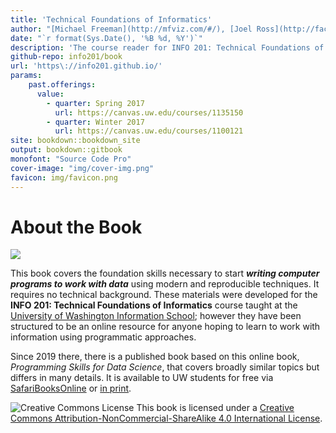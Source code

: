 ```yaml
---
title: 'Technical Foundations of Informatics'
author: "[Michael Freeman](http://mfviz.com/#/), [Joel Ross](http://faculty.washington.edu/joelross/) and [Ott Toomet](https://ischool.uw.edu/people/faculty/profile/otoomet)"
date: "`r format(Sys.Date(), '%B %d, %Y')`"
description: 'The course reader for INFO 201: Technical Foundations of Informatics.'
github-repo: info201/book
url: 'https\://info201.github.io/'
params:
    past.offerings:
      value:
        - quarter: Spring 2017
          url: https://canvas.uw.edu/courses/1135150
        - quarter: Winter 2017
          url: https://canvas.uw.edu/courses/1100121
site: bookdown::bookdown_site
output: bookdown::gitbook
monofont: "Source Code Pro"
cover-image: "img/cover-img.png"
favicon: img/favicon.png
---
```

# About the Book {-}

![](img/cover-img.png)

This book covers the foundation skills necessary to start ___writing computer programs to work with data___ using modern and reproducible techniques. It requires no technical background. These materials were developed for the **INFO 201: Technical Foundations of Informatics** course taught at the [University of Washington Information School](https://ischool.uw.edu/); however they have been structured to be an online resource for anyone hoping to learn to work with information using programmatic approaches.

Since 2019 there, there is a published book based on this online book,
_Programming Skills for Data Science_,
that covers broadly similar topics but differs in many details.
It is
available to UW students for free via <a
href="https://learning.oreilly.com/library/view/programming-skills-for/9780135159071/"
target="_blank">SafariBooksOnline</a> or <a
href="https://www.amazon.com/gp/product/0135133106" target="_blank">in
print</a>.


![Creative Commons License](img/index/by-nc-sa.png)
This book is licensed under a [Creative Commons Attribution-NonCommercial-ShareAlike 4.0 International License](http://creativecommons.org/licenses/by-nc-sa/4.0/).
